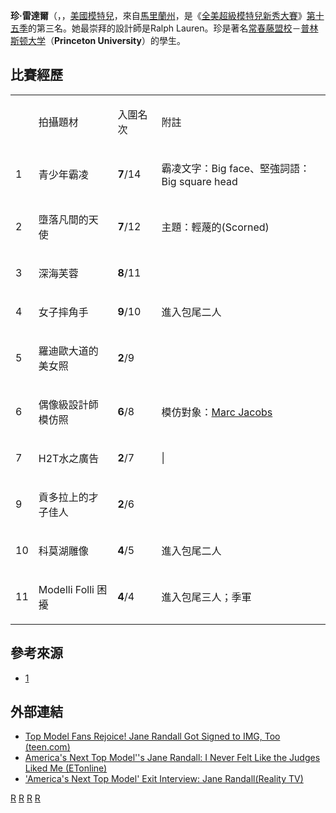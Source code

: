 {{Infobox Model
| name          = 珍·雷達爾<br>{{en}}Jane Randall
| image         = 
| imagesize     = 
| caption       = 
| birthname     = Jane Elizabeth Randall
| birthdate     = {{birth date and age|1990|8|28}}
| location      = {{US}}[[馬里蘭州|馬里蘭州]][[巴爾的摩|巴爾的摩]]
| deathdate     = 
| deathplace    = 
| height        = {{Height|m=1.75}}
| weight        = 
| haircolor     = 淺棕色
| eyecolor      = 藍色
| measurements  = 
| dress size    = 
| shoesize      = 
| agency        = {{USA}}[[纽约州|纽约]]{{UK}}[[倫敦|倫敦]]{{FRA}}[[巴黎|巴黎]]IMG Models
| alias(es)     = 
| spouse        = {{marriage|Dylan Trotzuk|2017}}
| homepage      = 
}}
'''珍·雷達爾'''（{{lang|en|'''Jane Randall'''}}，{{bd|1990年|8月28日}}，[[美國|美國]][[模特兒|模特兒]]，來自[[馬里蘭州|馬里蘭州]]，是《[[全美超級模特兒新秀大賽|全美超級模特兒新秀大賽]]》[[全美超級模特兒新秀大賽_(第十五季)|第十五季]]的第三名。她最崇拜的設計師是Ralph Lauren。珍是著名[[常春藤盟校|常春藤盟校]]－[[普林斯顿大学|普林斯顿大学]]（'''Princeton University'''）的學生。

== 比賽經歷 ==

{| border="1" colour="black"
|- 
|  || 拍攝題材 || 入圍名次 || 附註
|- 
| 1 || 青少年霸凌 || '''7'''/14||霸凌文字：Big face、堅強詞語：Big square head
|- 
| 2 || 墮落凡間的天使 || '''7'''/12||主題：輕蔑的(Scorned)
|- 
| 3 || 深海芙蓉 ||'''8'''/11||
|- 
| 4 || 女子摔角手 || '''9'''/10||進入包尾二人
|- 
| 5 || 羅迪歐大道的美女照 || '''2'''/9||
|-
| 6 || 偶像級設計師模仿照 || '''6'''/8||模仿對象：[[馬克·雅各布斯|Marc Jacobs]]
|- 
| 7 || H2T水之廣告 || '''2'''/7|||
|-
| 9 || 貢多拉上的才子佳人 || '''2'''/6||
|- 
| 10 || 科莫湖雕像 || '''4'''/5||進入包尾二人
|- 
| 11 || Modelli Folli 困擾 || '''4'''/4||進入包尾三人；季軍
|}

== 參考來源 ==
*[https://web.archive.org/web/20070115234652/http://www.cwtv.com/shows/americas-next-top-model/]

==外部連結==
* [https://web.archive.org/web/20110221083705/http://www.teen.com/jane-randall-img-antm-cycle-15/ Top Model Fans Rejoice! Jane Randall Got Signed to IMG, Too (teen.com)]
* [https://web.archive.org/web/20101226015535/http://www.etonline.com/tv/103014_America_s_Next_Top_Model_s_Jane_Randall_I_Never_Felt_Like_the_Judges_Liked_Me/index.html America's Next Top Model''s Jane Randall: I Never Felt Like the Judges Liked Me (ETonline)]
* [https://web.archive.org/web/20101122041722/http://social.entertainment.msn.com/tv/blogs/reality-tv-blogpost.aspx?post=6a569ff4-8287-4ce1-8974-8d4dfc793da8 'America's Next Top Model' Exit Interview: Jane Randall(Reality TV)]

{{America's Next Top Model}}

[[Category:全美超級模特兒新秀大賽參賽者|R]]
[[Category:美國女性模特兒|R]]
[[Category:真人實境秀演員|R]]
[[Category:普林斯頓大學校友|R]]